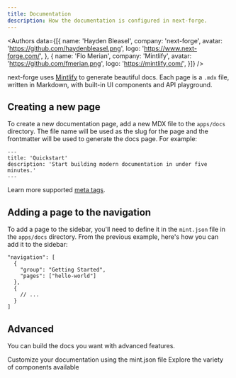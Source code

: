 ```yaml
---
title: Documentation
description: How the documentation is configured in next-forge.
---
```



<Authors data={[{
  name: 'Hayden Bleasel',
  company: 'next-forge',
  avatar: 'https://github.com/haydenbleasel.png',
  logo: 'https://www.next-forge.com/',
}, {
  name: 'Flo Merian',
  company: 'Mintlify',
  avatar: 'https://github.com/fmerian.png',
  logo: 'https://mintlify.com/',
}]} />

next-forge uses [Mintlify](https://mintlify.com) to generate beautiful docs. Each page is a `.mdx` file, written in Markdown, with built-in UI components and API playground.

## Creating a new page

To create a new documentation page, add a new MDX file to the `apps/docs` directory. The file name will be used as the slug for the page and the frontmatter will be used to generate the docs page. For example:

```mdx apps/docs/hello-world.mdx
---
title: 'Quickstart'
description: 'Start building modern documentation in under five minutes.'
---
```

Learn more supported [meta tags](https://mintlify.com/docs/page).

## Adding a page to the navigation

To add a page to the sidebar, you'll need to define it in the `mint.json` file in the `apps/docs` directory. From the previous example, here's how you can add it to the sidebar:

```mdx mint.json {2-5}
"navigation": [
  {
    "group": "Getting Started",
    "pages": ["hello-world"]
  },
  {
    // ...
  }
]
```

## Advanced

You can build the docs you want with advanced features.

<Card title="Global Settings" icon="wrench" href="https://mintlify.com/docs/settings/global" horizontal>
  Customize your documentation using the mint.json file
</Card>

<Card title="Components" icon="shapes" href="https://mintlify.com/docs/content/components" horizontal>
  Explore the variety of components available
</Card>
